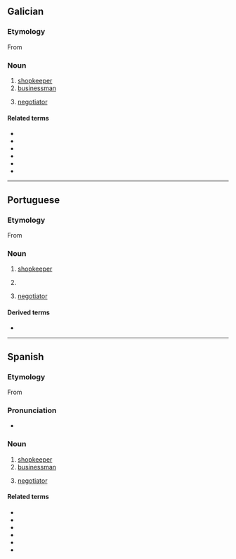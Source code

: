 {{also|négociante}}
==Galician==
===Etymology===
From {{suffix|es|negociar|ante}}

===Noun===
{{gl-noun|mf|negociantes}}

# [[shopkeeper]]
# [[businessman]]
#: {{syn|es|empresario|home de negocios}}
# [[negotiator]]

====Related terms====
* {{l|gl|negociar}}
* {{l|gl|negociación}}
* {{l|gl|negociador}}
* {{l|gl|negociante}}
* {{l|gl|negocio}}
* {{l|gl|renegociar}}

----

==Portuguese==
===Etymology===
From {{suffix|pt|negociar|ante}}

===Noun===
{{pt-noun|mf}}

# [[shopkeeper]]
# {{l|en|businessman}} {{gloss|someone who works at a commercial institution}}
#: {{syn|pt|empresário|homem de negócios}}
# [[negotiator]]

====Derived terms====
* {{l|pt|agronegociante|t=agribusinessman}}

----

==Spanish==
===Etymology===
From {{suffix|es|negociar|ante}}

===Pronunciation===
* {{es-IPA}}

===Noun===
{{es-noun|mf|negociantes}}

# [[shopkeeper]]
# [[businessman]]
#: {{syn|es|empresario|hombre de negocios}}
# [[negotiator]]

====Related terms====
* {{l|es|negociar}}
* {{l|es|negociación}}
* {{l|es|negociador}}
* {{l|es|negociante}}
* {{l|es|negocio}}
* {{l|es|renegociar}}